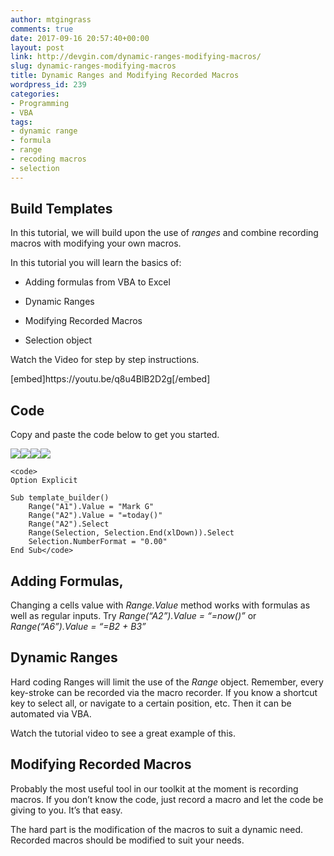 ```yaml
---
author: mtgingrass
comments: true
date: 2017-09-16 20:57:40+00:00
layout: post
link: http://devgin.com/dynamic-ranges-modifying-macros/
slug: dynamic-ranges-modifying-macros
title: Dynamic Ranges and Modifying Recorded Macros
wordpress_id: 239
categories:
- Programming
- VBA
tags:
- dynamic range
- formula
- range
- recoding macros
- selection
---
```


## Build Templates


In this tutorial, we will build upon the use of _ranges_ and combine recording macros with modifying your own macros.

In this tutorial you will learn the basics of:



 	
  * Adding formulas from VBA to Excel

 	
  * Dynamic Ranges

 	
  * Modifying Recorded Macros

 	
  * Selection object


Watch the Video for step by step instructions.

[embed]https://youtu.be/q8u4BlB2D2g[/embed]


## Code


Copy and paste the code below to get you started.<!-- more -->


![](//ws-na.amazon-adsystem.com/widgets/q?_encoding=UTF8&MarketPlace=US&ASIN=B01JLH2MIU&ServiceVersion=20070822&ID=AsinImage&WS=1&Format=_SL250_&tag=dynamic-ranges-modifying-macros-1-20)![](//ir-na.amazon-adsystem.com/e/ir?t=dynamic-ranges-modifying-macros-1-20&l=am2&o=1&a=B01JLH2MIU)[![](//ws-na.amazon-adsystem.com/widgets/q?_encoding=UTF8&MarketPlace=US&ASIN=B002OHDIWY&ServiceVersion=20070822&ID=AsinImage&WS=1&Format=_SL250_&tag=dynamic-ranges-modifying-macros-2-20)](https://www.amazon.com/gp/product/B002OHDIWY/ref=as_li_tl?ie=UTF8&camp=1789&creative=9325&creativeASIN=B002OHDIWY&linkCode=as2&tag=dynamic-ranges-modifying-macros-2-20&linkId=2e5cbc40f658d67d91e9458f64790e16)![](//ir-na.amazon-adsystem.com/e/ir?t=dynamic-ranges-modifying-macros-2-20&l=am2&o=1&a=B002OHDIWY)




    
    <code>
    Option Explicit
    
    Sub template_builder()
        Range("A1").Value = "Mark G"
        Range("A2").Value = "=today()"
        Range("A2").Select    
        Range(Selection, Selection.End(xlDown)).Select
        Selection.NumberFormat = "0.00"
    End Sub</code>




## Adding Formulas,


Changing a cells value with _Range.Value_ method works with formulas as well as regular inputs. Try _Range("A2").Value = "=now()"_ or _Range("A6").Value = "=B2 + B3"_


## Dynamic Ranges


Hard coding Ranges will limit the use of the _Range_ object. Remember, every key-stroke can be recorded via the macro recorder. If you know a shortcut key to select all, or navigate to a certain position, etc. Then it can be automated via VBA.

Watch the tutorial video to see a great example of this.


## Modifying Recorded Macros


Probably the most useful tool in our toolkit at the moment is recording macros. If you don't know the code, just record a macro and let the code be giving to you. It's that easy.

The hard part is the modification of the macros to suit a dynamic need. Recorded macros should be modified to suit your needs.


